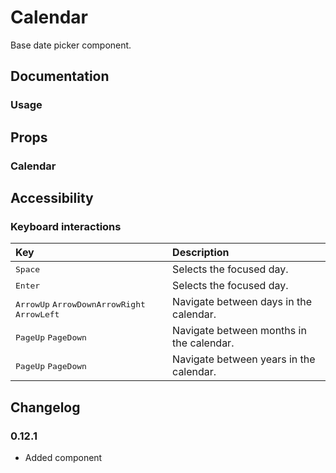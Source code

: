 
# Calendar

Base date picker component.

<Links component="calendar" />

## Documentation

### Usage

<Demo component="calendar/usage" />

## Props

### Calendar

<PropsTable component="Calendar" />

## Accessibility

### Keyboard interactions

| Key                                                                                                                                                                                      | Description                              |
| :--------------------------------------------------------------------------------------------------------------------------------------------------------------------------------------- | :--------------------------------------- |
| <Kbd>Space</Kbd>                                                                                                                                                                         | Selects the focused day.                 |
| <Kbd>Enter</Kbd>                                                                                                                                                                         | Selects the focused day.                 |
| <Flex gap="8"><Flex flexDirection="row" gap="8"><Kbd>ArrowUp</Kbd> <Kbd>ArrowDown</Kbd></Flex><Flex flexDirection="row" gap="8"><Kbd>ArrowRight</Kbd> <Kbd>ArrowLeft</Kbd></Flex></Flex> | Navigate between days in the calendar.   |
| <Flex flexDirection="row" gap="8"><Kbd>PageUp</Kbd> <Kbd>PageDown</Kbd></Flex>                                                                                                           | Navigate between months in the calendar. |
| <Flex flexDirection="row" gap="8"><Kbd keys="shift">PageUp</Kbd> <Kbd keys="shift">PageDown</Kbd></Flex>                                                                                 | Navigate between years in the calendar.  |

## Changelog

### 0.12.1

- Added component
